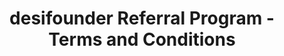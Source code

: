 ---
title: "desifounder Referral Program - Terms and Conditions"
description: "Description of your new file."
sidebarTitle: "desifounder Referral Program"
---